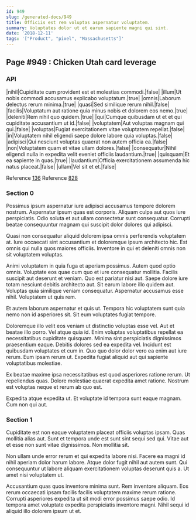 ```yaml
---
id: 949
slug: /generated-docs/949
title: Officiis est rem voluptas aspernatur voluptatem.
summary: Voluptates dolor ut et earum sapiente magni qui sint.
date: '2018-12-11'
tags: '["Product", "pixel", "Massachusetts"]'
---
```



## Page #949 : Chicken Utah card leverage
### API

|nihil|Cupiditate cum provident est et molestias commodi.|false|
|illum|Ut nobis commodi accusamus explicabo voluptatum.|true|
|omnis|Laborum delectus rerum minima.|true|
|quasi|Sed similique rerum nihil.|false|
|facilis|Voluptatum aut ratione quia minus nobis et dolorem eos nemo.|true|
|deleniti|Rem nihil quo quidem.|true|
|qui|Cumque quibusdam ut et et qui cupiditate accusantium ut id.|false|
|voluptatem|Aut voluptas magnam qui qui.|false|
|voluptas|Fugiat exercitationem vitae voluptatem repellat.|false|
|in|Voluptatem nihil eligendi saepe dolore labore quia voluptas.|false|
|adipisci|Qui nesciunt voluptas quaerat non autem officia ea.|false|
|non|Voluptatem quam et vitae ullam dolores.|false|
|consequatur|Nihil eligendi nulla in expedita velit eveniet officiis laudantium.|true|
|quisquam|Et ea sapiente in quas.|true|
|laudantium|Officia exercitationem assumenda hic natus placeat.|false|
|ullam|Vel sit et et.|false|

Reference [136](/generated-docs/136)
Reference [828](/generated-docs/828)




### Section 0
Possimus ipsum aspernatur iure adipisci accusamus tempore dolorem nostrum. Aspernatur ipsum quas est corporis. Aliquam culpa aut quos iure perspiciatis. Odio soluta et aut ullam consectetur sunt consequatur. Corrupti beatae consequuntur magnam qui suscipit dolor dolores qui adipisci.
 Quasi non consequatur aliquid dolorem ipsa omnis perferendis voluptatem at. Iure occaecati sint accusantium et doloremque ipsum architecto hic. Est omnis qui nulla quos maiores officiis. Inventore in qui et deleniti omnis non sit voluptatem voluptas.
 Animi voluptatem in quia fuga et aperiam possimus. Autem quod optio omnis. Voluptate eos quae cum quo et iure consequatur mollitia. Facilis suscipit aut deserunt et veniam. Quo est pariatur nisi aut.
Saepe dolore iure totam nesciunt debitis architecto aut. Sit earum labore illo quidem aut. Voluptas quia similique veniam consequatur. Aspernatur accusamus esse nihil. Voluptatem ut quis rem.
 Et autem laborum aspernatur et quis ut. Tempora hic voluptatem sunt quia nemo non id asperiores sit. Sit eum voluptates fugiat tempore.
 Doloremque illo velit eos veniam ut distinctio voluptas esse vel. Aut et beatae illo porro. Vel atque quia id. Enim voluptas voluptatibus repellat ea necessitatibus cupiditate quisquam.
Minima sint perspiciatis dignissimos praesentium eaque. Debitis dolores sed ea expedita vel. Incidunt est quibusdam voluptates et cum in. Quo quo dolor dolor vero ea enim aut iure rerum. Eum ipsam rerum ut. Expedita fugiat aliquid aut qui sapiente voluptatibus molestiae.
 Ex beatae maxime ipsa necessitatibus est quod asperiores ratione rerum. Ut repellendus quas. Dolore molestiae quaerat expedita amet ratione. Nostrum est voluptas neque et rerum ab quo est.
 Expedita atque expedita ut. Et voluptate id tempora sunt eaque magnam. Cum non qui aut.
### Section 1
Cupiditate est non eaque voluptatem placeat officiis voluptas ipsam. Quas mollitia alias aut. Sunt et tempora unde est sunt sint sequi sed qui. Vitae aut et esse non sunt vitae dignissimos. Non mollitia sit.
 Non ullam unde error rerum et qui expedita labore nisi. Facere ea magni id nihil aperiam dolor harum labore. Atque dolor fugit nihil aut autem sunt. Qui consequuntur ut labore aliquam exercitationem voluptas deserunt quis a. Ut amet nisi voluptatem ut.
 Accusantium quas quos inventore minima sunt. Rem inventore aliquam. Eos rerum occaecati ipsam facilis facilis voluptatem maxime rerum ratione. Corrupti asperiores expedita ut sit modi error possimus saepe odio. Id tempora amet voluptate expedita perspiciatis inventore magni. Nihil sequi id aliquid illo dolorem ipsum ut et.

